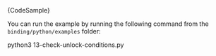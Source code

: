 
<CodeBlock className="language-python">
    {CodeSample}
</CodeBlock>

You can run the example by running the following command from the `binding/python/examples` folder:

<CodeBlock className="language-bash">
    python3 13-check-unlock-conditions.py
</CodeBlock>
